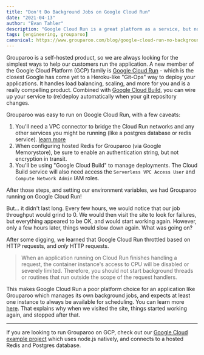 ```yaml
---
title: "Don't Do Background Jobs on Google Cloud Run"
date: "2021-04-13"
author: "Evan Tahler"
description: "Google Cloud Run is a great platform as a service, but not for background jobs"
tags: [engineering, grouparoo]
canonical: https://www.grouparoo.com/blog/google-cloud-run-no-background-job
---
```


Grouparoo is a self-hosted product, so we are always looking for the simplest ways to help our customers run the application. A new member of the Google Cloud Platform (GCP) family is [Google Cloud Run](https://cloud.google.com/run) - which is the closest Google has come yet to a Heroku-like "Git-Ops" way to deploy your applications. It handles load balancing, scaling, and more for you and is a really compelling product. Combined with [Google Cloud Build](https://cloud.google.com/build), you can wire up your service to (re)deploy automatically when your git repository changes.

Grouparoo was easy to run on Google Cloud Run, with a few caveats:

1. You'll need a VPC connector to bridge the Cloud Run networks and any other services you might be running (like a postgres database or redis service). [learn more](https://cloud.google.com/vpc/docs/configure-serverless-vpc-access#creating_a_connector)
2. When configuring hosted Redis for Grouparoo (via Google Memorystore), be sure to enable an authentication string, but not encryption in transit.
3. You'll be using "Google Cloud Build" to manage deployments. The Cloud Build service will also need access the `Serverless VPC Access User` and `Compute Network Admin` IAM roles.

After those steps, and setting our environment variables, we had Grouparoo running on Google Cloud Run!

But... it didn't last long. Every few hours, we would notice that our job throughput would grind to 0. We would then visit the site to look for failures, but everything appeared to be OK, and would start working again. However, only a few hours later, things would slow down again. What was going on?

After some digging, we learned that Google Cloud Run throttled based on HTTP requests, and _only_ HTTP requests.

> When an application running on Cloud Run finishes handling a request, the container instance's access to CPU will be disabled or severely limited. Therefore, you should not start background threads or routines that run outside the scope of the request handlers.

This makes Google Cloud Run a poor platform choice for an application like Grouparoo which manages its own background jobs, and expects at least one instance to always be available for scheduling. You can learn more [here](https://cloud.google.com/run/docs/tips/general#avoiding_background_activities). That explains why when we visited the site, things started working again, and stopped after that.

---

If you are looking to run Grouparoo on GCP, check out our [Google Cloud example project](https://github.com/grouparoo/app-example-gcp) which uses node.js natively, and connects to a hosted Redis and Postgres database.
